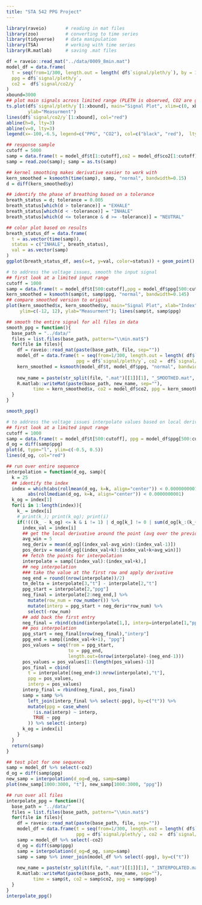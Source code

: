 ```yaml
---
title: "STA 542 PPG Project"
---
```


```r
library(raveio)       # reading in mat files
library(zoo)          # converting to time series
library(tidyverse)    # data manipulation
library(TSA)          # working with time series
library(R.matlab)     # saving .mat files
```


```r
df = raveio::read_mat("../data/0009_8min.mat")
model_df = data.frame(
  t = seq(from=1/300, length.out = length( df$`signal/pleth/y`), by = 1/300),
  ppg = df$`signal/pleth/y`, 
  co2 =  df$`signal/co2/y`
)
xbound=3000
## plot main signals across limited range (PLETH is observed, CO2 are ground truth labels)
ts.plot(df$`signal/pleth/y`[1:xbound], main="Signal Plot", xlim=c(0, xbound), xlab="Index",
        ylab="Measurment")
lines(df$`signal/co2/y`[1:xbound], col="red")
abline(h=0, lty=3)
abline(v=0, lty=3)
legend(x=-100,-6.5, legend=c("PPG", "CO2"), col=c("black", "red"),  lty=1:1)
```

```r
## response sample
cutoff = 5000
samp = data.frame(t = model_df$t[1:cutoff],co2 = model_df$co2[1:cutoff])
samp = read.zoo(samp); samp = as.ts(samp)

## kernel smoothing makes derivative easier to work with
kern_smoothed = ksmooth(time(samp), samp, "normal", bandwidth=0.15)
d = diff(kern_smoothed$y)

## identify the phase of breathing based on a tolerance
breath_status = d; tolerance = 0.005
breath_status[which(d > tolerance)] = "EXHALE"
breath_status[which(d < -tolerance)] = "INHALE"
breath_status[which(d <= tolerance & d >= -tolerance)] = "NEUTRAL"

## color plot based on results
breath_status_df = data.frame(
  t = as.vector(time(samp)),
  status = c("INHALE", breath_status), 
  val = as.vector(samp)
)
ggplot(breath_status_df, aes(x=t, y=val, color=status)) + geom_point()
```



```r
# to address the voltage issues, smooth the input signal
## first look at a limited input range
cutoff = 1000
samp = data.frame(t = model_df$t[500:cutoff],ppg = model_df$ppg[500:cutoff])
kern_smoothed = ksmooth(samp$t, samp$ppg, "normal", bandwidth=0.145)
## compare smoothed version to original
plot(kern_smoothed$x, kern_smoothed$y, main="Signal Plot", xlab="Index", 
     ylim=c(-12, 12), ylab="Measurment"); lines(samp$t, samp$ppg)

## smooth the entire signal for all files in data
smooth_ppg = function(){
  base_path = "../data/"
  files = list.files(base_path, pattern="\\min.mat$")
  for(file in files){
    df = raveio::read_mat(paste(base_path, file, sep=""))
    model_df = data.frame(t = seq(from=1/300, length.out = length( df$`signal/pleth/y`), by = 1/300),
                          ppg = df$`signal/pleth/y`, co2 =  df$`signal/co2/y`)
    kern_smoothed = ksmooth(model_df$t, model_df$ppg, "normal", bandwidth=0.145)
    
    new_name = paste(str_split(file, ".mat")[[1]][1], "_SMOOTHED.mat", sep="")
    R.matlab::writeMat(paste(base_path, new_name, sep=""), 
          time = kern_smoothed$x, co2 = model_df$co2, ppg = kern_smoothed$y)
  }
}

smooth_ppg()
```

```r
# to address the voltage issues interpolate values based on local derivative
## first look at a limited input range
cutoff = 1000
samp = data.frame(t = model_df$t[500:cutoff], ppg = model_df$ppg[500:cutoff])
d_og = diff(samp$ppg)
plot(d, type="l", ylim=c(-0.5, 0.5))
lines(d_og, col="red")

## run over entire sequence
interpolation = function(d_og, samp){
  k = 25
  ## identify the index
  index = which(abs(rollmean(d_og, k=k, align="center")) < 0.0000000001 & 
        abs(rollmedian(d_og, k=k, align="center")) < 0.0000000001)
  k_og = index[1]
  for(i in 1:length(index)){
    k_ = index[i]
    # print(k_); print(k_og); print(i)
    if(!(((k_ - k_og) <= k & i != 1) | d_og[k_] != 0 | sum(d_og[k_:(k_+k)]) != 0)){
      index_val = index[i]
      ## get the local derivative around the point (avg over the previous 3)
      avg_win = 5
      neg_deriv = mean(d_og[(index_val-avg_win):(index_val-1)])
      pos_deriv = mean(d_og[(index_val+k):(index_val+k+avg_win)])
      ## fetch the points for interpolation
      interpolate = samp[(index_val):(index_val+k),]
      ## neg interpolation
      ### take the value at the first row and apply derivative
      neg_end = round((nrow(interpolate))/2)
      tm_delta = interpolate[3,"t"] - interpolate[2,"t"]
      ppg_start = interpolate[2,"ppg"]
      neg_final = interpolate[2:neg_end,] %>%
        mutate(row_num = row_number()) %>%
        mutate(interp = ppg_start + neg_deriv*row_num) %>%
        select(-row_num)
      ## add back the first entry
      neg_final = rbind(cbind(interpolate[1,], interp=interpolate[1,"ppg"]), neg_final)
      ## pos interpolation
      ppg_start = neg_final[nrow(neg_final),"interp"]
      ppg_end = samp[(index_val+k+1), "ppg"]
      pos_values = seq(from = ppg_start, 
                       to = ppg_end, 
                       length.out=(nrow(interpolate)-(neg_end-1)))
      pos_values = pos_values[1:(length(pos_values)-1)]
      pos_final = cbind(
        t = interpolate[(neg_end+1):nrow(interpolate),"t"],
        ppg = pos_values,
        interp = pos_values)
      interp_final = rbind(neg_final, pos_final)
      samp = samp %>%
        left_join(interp_final %>% select(-ppg), by=c("t")) %>%
        mutate(ppg = case_when(
          !is.na(interp) ~ interp,
          TRUE ~ ppg
        )) %>% select(-interp)
      k_og = index[i]
    }
  }
  return(samp)
}

## test plot for one sequence
samp = model_df %>% select(-co2)
d_og = diff(samp$ppg)
new_samp = interpolation(d_og=d_og, samp=samp)
plot(new_samp[1000:3000, "t"], new_samp[1000:3000, "ppg"])

## run over all files
interpolate_ppg = function(){
  base_path = "../data/"
  files = list.files(base_path, pattern="\\min.mat$")
  for(file in files){
    df = raveio::read_mat(paste(base_path, file, sep=""))
    model_df = data.frame(t = seq(from=1/300, length.out = length( df$`signal/pleth/y`), by = 1/300),
                          ppg = df$`signal/pleth/y`, co2 =  df$`signal/co2/y`)
    samp = model_df %>% select(-co2)
    d_og = diff(samp$ppg)
    samp = interpolation(d_og=d_og, samp=samp)
    samp = samp %>% inner_join(model_df %>% select(-ppg), by=c("t"))
    
    new_name = paste(str_split(file, ".mat")[[1]][1], "_INTERPOLATED.mat", sep="")
    R.matlab::writeMat(paste(base_path, new_name, sep=""), 
          time = samp$t, co2 = samp$co2, ppg = samp$ppg)
  }
}
interpolate_ppg()
```


